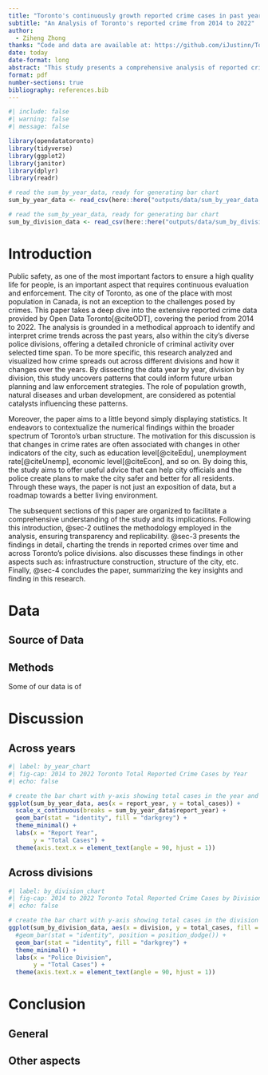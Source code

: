 ```yaml
---
title: "Toronto's continuously growth reported crime cases in past years."
subtitle: "An Analysis of Toronto's reported crime from 2014 to 2022"
author: 
  - Ziheng Zhong
thanks: "Code and data are available at: https://github.com/iJustinn/Totonto_Reported_Crimes.git"
date: today
date-format: long
abstract: "This study presents a comprehensive analysis of reported crime data in Toronto, as sourced from Open Data Toronto, to explore the trend of urban criminal patterns in Toronto over the past years. By examining reported incidents from 2014 to 2022, this paper identifies key trends in crime cases across different years and police divisions, highlighting possible key factors that may caused such results. In a word, the paper seeks to provide actionable insights for city planners, law enforcement, and community advocates, aiming to build a safer, more enjoyable urban living environment."
format: pdf
number-sections: true
bibliography: references.bib
---
```


```r
#| include: false
#| warning: false
#| message: false

library(opendatatoronto)
library(tidyverse)
library(ggplot2)
library(janitor)
library(dplyr)
library(readr)

# read the sum_by_year_data, ready for generating bar chart
sum_by_year_data <- read_csv(here::here("outputs/data/sum_by_year_data.csv"))

# read the sum_by_year_data, ready for generating bar chart
sum_by_division_data <- read_csv(here::here("outputs/data/sum_by_division_data.csv"))
```



# Introduction

Public safety, as one of the most important factors to ensure a high quality life for people, is an important aspect that requires continuous evaluation and enforcement. The city of Toronto, as one of the place with most population in Canada, is not an exception to the challenges posed by crimes. This paper takes a deep dive into the extensive reported crime data provided by Open Data Toronto[@citeODT], covering the period from 2014 to 2022. The analysis is grounded in a methodical approach to identify and interpret crime trends across the past years, also within the city's diverse police divisions, offering a detailed chronicle of criminal activity over selected time span. To be more specific, this research analyzed and visualized how crime spreads out across different divisions and how it changes over the years. By dissecting the data year by year, division by division, this study uncovers patterns that could inform future urban planning and law enforcement strategies. The role of population growth, natural diseases and urban development, are considered as potential catalysts influencing these patterns.

Moreover, the paper aims to a little beyond simply displaying statistics. It endeavors to contextualize the numerical findings within the broader spectrum of Toronto's urban structure. The motivation for this discussion is that changes in crime rates are often associated with changes in other indicators of the city, such as education level[@citeEdu], unemployment rate[@citeUnemp], economic level[@citeEcon], and so on. By doing this, the study aims to offer useful advice that can help city officials and the police create plans to make the city safer and better for all residents. Through these ways, the paper is not just an exposition of data, but a roadmap towards a better living environment.

The subsequent sections of this paper are organized to facilitate a comprehensive understanding of the study and its implications. Following this introduction, @sec-2 outlines the methodology employed in the analysis, ensuring transparency and replicability. @sec-3 presents the findings in detail, charting the trends in reported crimes over time and across Toronto's police divisions. also discusses these findings in other aspects such as: infrastructure construction, structure of the city, etc. Finally, @sec-4 concludes the paper, summarizing the key insights and finding in this research.



# Data {#sec-2}

## Source of Data

## Methods

Some of our data is of 







# Discussion {#sec-3}

## Across years
```r
#| label: by_year_chart
#| fig-cap: 2014 to 2022 Toronto Total Reported Crime Cases by Year
#| echo: false

# create the bar chart with y-axis showing total cases in the year and x-axis showing the year number
ggplot(sum_by_year_data, aes(x = report_year, y = total_cases)) +
  scale_x_continuous(breaks = sum_by_year_data$report_year) +
  geom_bar(stat = "identity", fill = "darkgrey") +
  theme_minimal() +
  labs(x = "Report Year",
       y = "Total Cases") +
  theme(axis.text.x = element_text(angle = 90, hjust = 1))
```



## Across divisions
```r
#| label: by_division_chart
#| fig-cap: 2014 to 2022 Toronto Total Reported Crime Cases by Division
#| echo: false

# create the bar chart with y-axis showing total cases in the division and x-axis showing the division number
ggplot(sum_by_division_data, aes(x = division, y = total_cases, fill = division)) +
  #geom_bar(stat = "identity", position = position_dodge()) +
  geom_bar(stat = "identity", fill = "darkgrey") +
  theme_minimal() +
  labs(x = "Police Division",
       y = "Total Cases") +
  theme(axis.text.x = element_text(angle = 90, hjust = 1))
```


# Conclusion {#sec-4}

## General



## Other aspects




